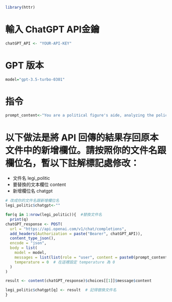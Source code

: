 ```r
library(httr)
```

# 輸入 ChatGPT API金鑰
```r
chatGPT_API <- "YOUR-API-KEY"
```

# GPT 版本
```r
model="gpt-3.5-turbo-0301"
```

# 指令
```r
prompt_content<-"You are a political figure's aide, analyzing the policy proposals of an electoral opponent. Extract one to three objects from the following text in Traditional Chinese, and separate them with commas. Do not provide additional explanations. If unable to analyze, respond with 'don't know."
```

# 以下做法是將 API 回傳的結果存回原本文件中的新增欄位。請按照你的文件名跟欄位名，暫以下註解標記處修改：
* 文件名 legi_politic
* 要替換的文本欄位 content
* 新增欄位名 chatgpt
```r
# 改成你的文件名跟新增欄位名
legi_politic$chatgpt<-""

for(q in 1:nrow(legi_politic)){  #替換文件名
  print(q)
chatGPT_response <- POST(
  url = "https://api.openai.com/v1/chat/completions",
  add_headers(Authorization = paste("Bearer", chatGPT_API)),
  content_type_json(),
  encode = "json",
  body = list(
    model = model,
    messages = list(list(role = "user", content = paste0(prompt_content,legi_politic$content[q]))), # 記得替換文件名和要替換的文本欄位
    temperature = 0  # 在這裡設定 temperature 為 0
  )
)

result <- content(chatGPT_response)$choices[[1]]$message$content

legi_politic$chatgpt[q] <- result  # 記得替換文件名
}
```
